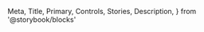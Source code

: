   Meta,
  Title,
  Primary,
  Controls,
  Stories,
  Description,
} from '@storybook/blocks'

<Meta isTemplate />

<gds-theme>
<Title />

<transitional-styles-toggle />

<Description />
<Primary />

## Public API

<Controls />

## Additional examples and customization options

<Stories />
</gds-theme>
